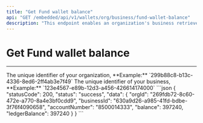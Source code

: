 ```yaml
---
title: "Get Fund wallet balance"
api: "GET /embedded/api/v1/wallets/org/business/fund-wallet-balance"
description: "This endpoint enables an organization's business retrieve the balance of their fund wallet"
---
```


# Get Fund wallet balance

---

<ParamField path="orgId" type="string" required>
	The unique identifier of your organization, **Example:**
	`299b88c8-b13c-4336-8ed6-2ff4ab3e7f49`
</ParamField>

<ParamField path="businessId" type="string" required>
	The unique identifier of your business, **Example:**
	`123e4567-e89b-12d3-a456-426614174000`
</ParamField>

<ResponseExample>
```json
{
    "statusCode": 200,
    "status": "success",
    "data": {
        "orgId": "269fdb72-8c60-472e-a770-8a4e3bf0cdd9",
        "businessId": "630a9d26-a985-41fd-bdbe-3f76f4090658",
        "accountNumber": "8500014333",
        "balance": 397240,
        "ledgerBalance": 397240
    }
}
```

</ResponseExample>